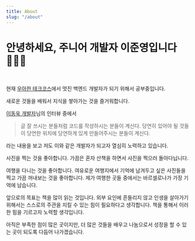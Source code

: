 ```yaml
---
title: About
slug: "/about"
---
```


# 안녕하세요, 주니어 개발자 이준영입니다 👨🏻‍💻

<br/>

현재 [우아한 테크코스](https://woowacourse.github.io/)에서 멋진 백엔드 개발자가 되기 위해서 공부중입니다.

새로운 것들을 배워서 지식을 쌓아가는 것을 즐거워합니다.

[이동욱 개발자](https://jojoldu.tistory.com/)님의 인터뷰 중에서

> 글 잘 쓰시는 분들처럼 코드를 작성하시는 분들이 계신다. 당연히 있어야 될 것들이 당연한 위치에 당연하게 있게 만들어주시는 분들이 계신다.

라는 내용을 보고 저도 이와 같은 개발자가 되고자 열심히 노력하고 있습니다.

사진을 찍는 것을 좋아합니다. 가끔은 혼자 산책을 하면서 사진을 찍으러 돌아다닙니다.

여행을 다니는 것을 좋아합니다. 여유로운 여행지에서 기억에 남겨두고 싶은 사진들을 찍고 가끔 꺼내보는 것을 좋아합니다.
제가 여행한 곳들 중에서는 바르셀로나가 가장 기억에 남습니다.

앞으로의 목표는 책을 많이 읽는 것입니다. 외부 요인에 흔들리지 않고 인생을 살아가기 위해서는 스스로의 주관을 지킬 수 있는 힘이 필요하다고 생각합니다.
책을 통해서 이러한 힘을 기르고자 노력할 생각입니다.

아직은 부족한 점이 많은 곳이지만, 더 많은 것들을 배우고 나눔으로서 성장을 할 수 있는 곳이 되도록 다듬어 나가겠습니다.
